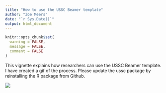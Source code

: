 ```yaml
---
title: "How to use the USSC Beamer template"
author: "Zoe Meers"
date: "`r Sys.Date()`"
output: html_document
---
```


```r
knitr::opts_chunk$set(
  warning = FALSE,
  message = FALSE,
  comment = FALSE
)
```

This vignette explains how researchers can use the USSC Beamer template. I have created a gif of the process. Please update the ussc package by reinstalling the R package from Github.

![](https://zmeers.github.io/gifs/example_beamer.gif)